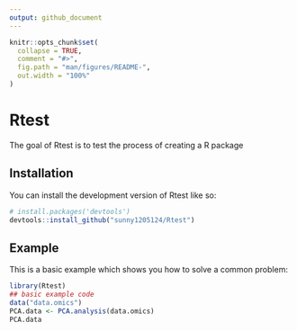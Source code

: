```yaml
---
output: github_document
---
```


<!-- README.md is generated from README.Rmd. Please edit that file -->

```r
knitr::opts_chunk$set(
  collapse = TRUE,
  comment = "#>",
  fig.path = "man/figures/README-",
  out.width = "100%"
)
```

# Rtest

<!-- badges: start -->
<!-- badges: end -->

The goal of Rtest is to test the process of creating a R package

## Installation

You can install the development version of Rtest like so:

``` r
# install.packages('devtools')
devtools::install_github("sunny1205124/Rtest")
```

## Example

This is a basic example which shows you how to solve a common problem:

```r
library(Rtest)
## basic example code
data("data.omics")
PCA.data <- PCA.analysis(data.omics)
PCA.data
```
